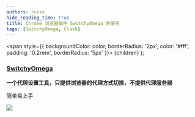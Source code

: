 ```yaml
---
authors: rcxxx
hide_reading_time: true
title: Chrome 浏览器插件 SwitchyOmega 的使用
tags: [SwitchyOmega, Clash]
---
```


  <span
    style={{
      backgroundColor: color,
      borderRadius: '2px',
      color: '#fff',
      padding: '0.2rem',
      borderRadius: '5px'
    }}>
    {children}
  </span>
);

### [<Highlight color="#25c2a0">SwitchyOmega</Highlight>](https://github.com/FelisCatus/SwitchyOmega)

**一个代理设置工具，只提供浏览器的代理方式切换，不提供代理服务器**

简单易上手

![](https://pictures-1304295136.cos.ap-guangzhou.myqcloud.com/blog/switchyomega/switchyomega.png)

<!--truncate-->

